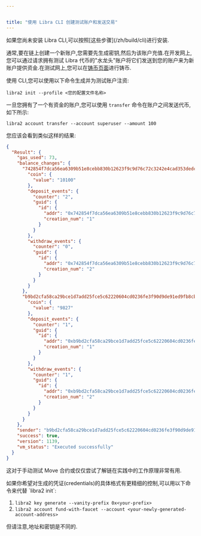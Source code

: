 ```yaml
---


title: "使用 Libra CLI 创建测试账户和发送交易"
---
```



<Aside type="note" emoji="ℹ️">
  如果您尚未安装 Libra CLI,可以按照[这些步骤](/zh/build/cli)进行安装.
</Aside>

通常,要在链上创建一个新账户,您需要先生成密钥,然后为该账户充值.在开发网上,您可以通过请求拥有测试 Libra 代币的"水龙头"账户将它们发送到您的账户来为新账户提供资金.在测试网上,您可以在[铸币页面](/zh/network/faucet)进行铸币.

使用 CLI,您可以使用以下命令生成并为测试账户注资:

```shellscript filename="Terminal"
libra2 init --profile <您的配置文件名称>
```

一旦您拥有了一个有资金的账户,您可以使用 `transfer` 命令在账户之间发送代币,如下所示:

```shellscript filename="Terminal"
libra2 account transfer --account superuser --amount 100
```

您应该会看到类似这样的结果:

```json filename="Output"
{
  "Result": {
    "gas_used": 73,
    "balance_changes": {
      "742854f7dca56ea6309b51e8cebb830b12623f9c9d76c72c3242e4cad353dedc": {
        "coin": {
          "value": "10100"
        },
        "deposit_events": {
          "counter": "2",
          "guid": {
            "id": {
              "addr": "0x742854f7dca56ea6309b51e8cebb830b12623f9c9d76c72c3242e4cad353dedc",
              "creation_num": "1"
            }
          }
        },
        "withdraw_events": {
          "counter": "0",
          "guid": {
            "id": {
              "addr": "0x742854f7dca56ea6309b51e8cebb830b12623f9c9d76c72c3242e4cad353dedc",
              "creation_num": "2"
            }
          }
        }
      },
      "b9bd2cfa58ca29bce1d7add25fce5c62220604cd0236fe3f90d9de91ed9fb8cb": {
        "coin": {
          "value": "9827"
        },
        "deposit_events": {
          "counter": "1",
          "guid": {
            "id": {
              "addr": "0xb9bd2cfa58ca29bce1d7add25fce5c62220604cd0236fe3f90d9de91ed9fb8cb",
              "creation_num": "1"
            }
          }
        },
        "withdraw_events": {
          "counter": "1",
          "guid": {
            "id": {
              "addr": "0xb9bd2cfa58ca29bce1d7add25fce5c62220604cd0236fe3f90d9de91ed9fb8cb",
              "creation_num": "2"
            }
          }
        }
      }
    },
    "sender": "b9bd2cfa58ca29bce1d7add25fce5c62220604cd0236fe3f90d9de91ed9fb8cb",
    "success": true,
    "version": 1139,
    "vm_status": "Executed successfully"
  }
}
```

这对于手动测试 Move 合约或仅仅尝试了解链在实践中的工作原理非常有用.

<Aside type="note" emoji="ℹ️">
  如果你希望对生成的凭证(credentials)的具体格式有更精细的控制,可以用以下命令来代替 `libra2 init`:

  1. `libra2 key generate --vanity-prefix 0x<your-prefix>`
  2. `libra2 account fund-with-faucet --account <your-newly-generated-account-address>`

  但请注意,地址和密钥是不同的.
</Aside>
